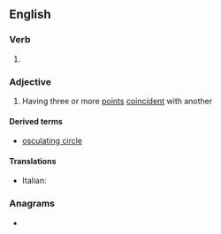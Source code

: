 ==English==

===Verb===
{{head|en|verb form}}

# {{present participle of|en|osculate|nocat=1}}

===Adjective===
{{en-adj}}

# {{lb|en|mathematics|of a curve}} Having three or more [[point]]s [[coincident]] with another

====Derived terms====
* [[osculating circle]]

====Translations====
{{trans-top|having three or more coincident points}}
* Italian: {{t|it|osculatore}}
{{trans-mid}}
{{trans-bottom}}

===Anagrams===
* {{anagrams|en|a=acgilnostu|scaling out}}